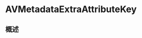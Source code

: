 # AVMetadataExtraAttributeKey

<ToBePolishedAfterTranslation />

<OriginalSource
  title="AVMetadataExtraAttributeKey"
  url="https://developer.apple.com/documentation/avfoundation/avmetadataextraattributekey"
  summary="定义额外元数据属性键的结构"
/>

## 概述
